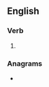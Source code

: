 ==English==

===Verb===
{{head|en|verb form}}

# {{en-third-person singular of|rework}}

===Anagrams===
* {{anagrams|en|a=ekorrsw|workers}}
